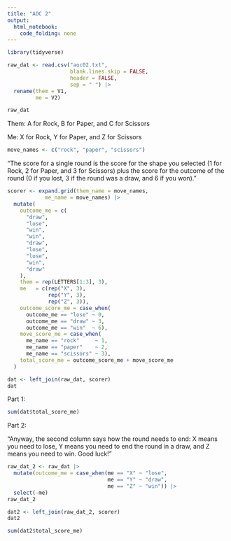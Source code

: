 ```yaml
---
title: "AOC 2"
output: 
  html_notebook: 
    code_folding: none
---
```


```r
library(tidyverse)
```

```r
raw_dat <- read.csv("aoc02.txt",
                    blank.lines.skip = FALSE,
                    header = FALSE,
                    sep = " ") |>
  rename(them = V1,
         me = V2)

raw_dat
```

Them: A for Rock, B for Paper, and C for Scissors

Me: X for Rock, Y for Paper, and Z for Scissors


```r
move_names <- c("rock", "paper", "scissors")
```


"The score for a single round is the score for the shape you selected (1 for Rock, 2 for Paper, and 3 for Scissors) plus the score for the outcome of the round (0 if you lost, 3 if the round was a draw, and 6 if you won)."


```r
scorer <- expand.grid(them_name = move_names,
            me_name = move_names) |>
  mutate(
    outcome_me = c(
      "draw",
      "lose",
      "win",
      "win",
      "draw",
      "lose",
      "lose",
      "win",
      "draw"
    ),
    them = rep(LETTERS[1:3], 3),
    me   = c(rep("X", 3),
             rep("Y", 3),
             rep("Z", 3)),
    outcome_score_me = case_when(
      outcome_me == "lose" ~ 0,
      outcome_me == "draw" ~ 3,
      outcome_me == "win"  ~ 6),
    move_score_me = case_when(
      me_name == "rock"     ~ 1,
      me_name == "paper"    ~ 2,
      me_name == "scissors" ~ 3),
    total_score_me = outcome_score_me + move_score_me
  )
```



```r
dat <- left_join(raw_dat, scorer)
dat
```


Part 1:

```r
sum(dat$total_score_me)
```

Part 2:

"Anyway, the second column says how the round needs to end: X means you need to lose, Y means you need to end the round in a draw, and Z means you need to win. Good luck!"


```r
raw_dat_2 <- raw_dat |>
  mutate(outcome_me = case_when(me == "X" ~ "lose",
                                me == "Y" ~ "draw",
                                me == "Z" ~ "win")) |>
  select(-me)
raw_dat_2
```

```r
dat2 <- left_join(raw_dat_2, scorer)
dat2 
```

```r
sum(dat2$total_score_me)
```
